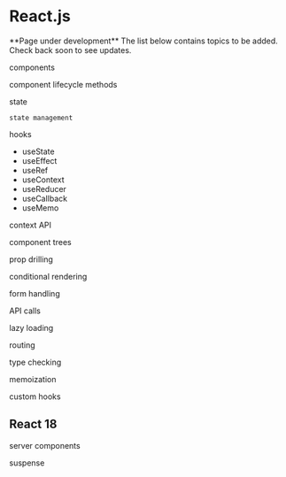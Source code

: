 
# React.js

<Callout emoji="🚧">
  **Page under development** The list below contains topics to be added. Check
  back soon to see updates.
</Callout>

components

component lifecycle methods

state

    state management

hooks

- useState
- useEffect
- useRef
- useContext
- useReducer
- useCallback
- useMemo

context API

component trees

prop drilling

conditional rendering

form handling

API calls

lazy loading

routing

type checking

memoization

custom hooks

## React 18

server components

suspense

